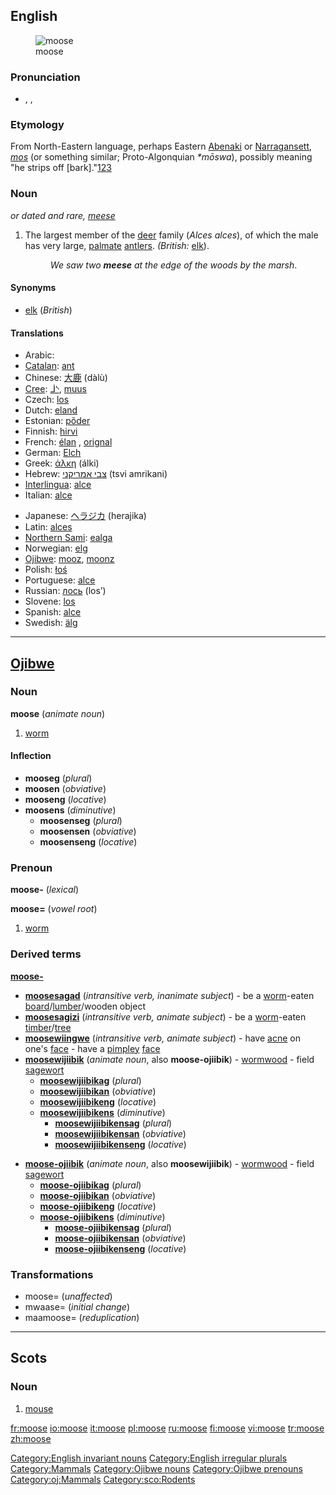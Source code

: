 {{wikipedia}}
==English==
[[Image:Moose-Gustav.jpg|thumbnail|moose]]

===Pronunciation===
* {{enPR|moo͞s}}, {{IPA|/muːs/}}, {{SAMPA|/mu:s/}}
*: {{rhymes|uːs}}

===Etymology===
From North-Eastern {{Algon.}} language, perhaps Eastern [[Abenaki]] or [[Narragansett]], ''[[mos]]'' (or something similar; Proto-Algonquian ''*mōswa''), possibly meaning "he strips off [bark]."[http://www.etymonline.com/index.php?term=moose][http://dictionary.reference.com/search?q=moose][http://www.bartleby.com/61/53/M0415300.html]

===Noun===
{{en-noun|moose}} ''or dated and rare, [[meese]]''

# {{US}} The largest member of the [[deer]] family (''Alces alces''), of which the male has very large, [[palmate]] [[antler]]s. ''(British:'' [[elk]]).
#: ''We saw two '''meese''' at the edge of the woods by the marsh''.

====Synonyms====
* [[elk]] (''British'')

====Translations====
{{trans-top|largest member of the deer family (''Alces alces'')}}
* Arabic: {{ARchar|[[موظ]]}} {{unicode|(al-mu: ʐ)}} {{m}}
* [[Catalan]]: [[ant#Catalan|ant]] {{m}}
* Chinese: [[大鹿]] (dàlù)
* [[Cree]]: [[ᒨᔅ]], [[muus]]
* Czech: [[los]] {{m}}
* Dutch: [[eland#Dutch|eland]] {{m}}
* Estonian: [[põder]]
* Finnish: [[hirvi]]
* French: [[élan]] {{m}}, [[orignal]] {{m}} {{italbrac|Canadian French}}
* German: [[Elch]] {{m}}
* Greek: [[άλκη]] (álki) {{f}}
* Hebrew: [[צבי אמריקני]] (tsvi amrikani) {{m}}
* [[Interlingua]]: [[alce]]
* Italian: [[alce]]
{{trans-mid}}
* Japanese: [[ヘラジカ]] (herajika)
* Latin: [[alces]] {{f}}
* [[Northern Sami]]: [[ealga]]
* Norwegian: [[elg]] {{m}}
* [[Ojibwe]]: [[mooz]], [[moonz]]
* Polish: [[łoś]] {{m}}
* Portuguese: [[alce]] {{m}}
* Russian: [[лось]] (los’) {{m}}
* Slovene: [[los#Slovenian|los]] {{m}}
* Spanish: [[alce#Spanish|alce]] {{m}}
* Swedish: [[älg]] {{c}}
{{trans-bottom}}

[[Category:English invariant nouns]]
[[Category:English irregular plurals]]
[[Category:Mammals]]

----

==[[Ojibwe]]==

===Noun===
'''moose''' (''animate noun'')

# [[worm]]

====Inflection====
* '''mooseg''' (''plural'')
* '''moosen''' (''obviative'')
* '''mooseng''' (''locative'')
* '''moosens''' (''diminutive'')
** '''moosenseg''' (''plural'')
** '''moosensen''' (''obviative'')
** '''moosenseng''' (''locative'')

{{rfc-split}}

===Prenoun===
'''moose-''' (''lexical'')

'''moose=''' (''vowel root'')

# [[worm]]

===Derived terms===
'''[[moose-]]'''
* '''[[moosesagad]]''' (''intransitive verb, inanimate subject'') - be a [[worm]]-eaten [[board]]/[[lumber]]/wooden object
* '''[[moosesagizi]]''' (''intransitive verb, animate subject'') - be a [[worm]]-eaten [[timber]]/[[tree]]
* '''[[moosewiingwe]]''' (''intransitive verb, animate subject'') - have [[acne]] on one's [[face]] - have a [[pimple]]y [[face]]
* '''[[moosewijiibik]]''' (''animate noun'', also '''moose-ojiibik''') - [[wormwood]] - field [[sagewort]]
** '''[[moosewijiibikag]]''' (''plural'')
** '''[[moosewijiibikan]]''' (''obviative'')
** '''[[moosewijiibikeng]]''' (''locative'')
** '''[[moosewijiibikens]]''' (''diminutive'')
*** '''[[moosewijiibikensag]]''' (''plural'')
*** '''[[moosewijiibikensan]]''' (''obviative'')
*** '''[[moosewijiibikenseng]]''' (''locative'')

* '''[[moose-ojiibik]]''' (''animate noun'', also '''moosewijiibik''') - [[wormwood]] - field [[sagewort]]
** '''[[moose-ojiibikag]]''' (''plural'')
** '''[[moose-ojiibikan]]''' (''obviative'')
** '''[[moose-ojiibikeng]]''' (''locative'')
** '''[[moose-ojiibikens]]''' (''diminutive'')
*** '''[[moose-ojiibikensag]]''' (''plural'')
*** '''[[moose-ojiibikensan]]''' (''obviative'')
*** '''[[moose-ojiibikenseng]]''' (''locative'')

===Transformations===
* moose= (''unaffected'')
* mwaase= (''initial change'')
* maamoose= (''reduplication'')

[[Category:Ojibwe nouns]]
[[Category:Ojibwe prenouns]]
[[Category:oj:Mammals]]

----

==Scots==

===Noun===
{{sco-noun}}

# [[mouse]]

[[Category:sco:Rodents]]

[[fr:moose]]
[[io:moose]]
[[it:moose]]
[[pl:moose]]
[[ru:moose]]
[[fi:moose]]
[[vi:moose]]
[[tr:moose]]
[[zh:moose]]